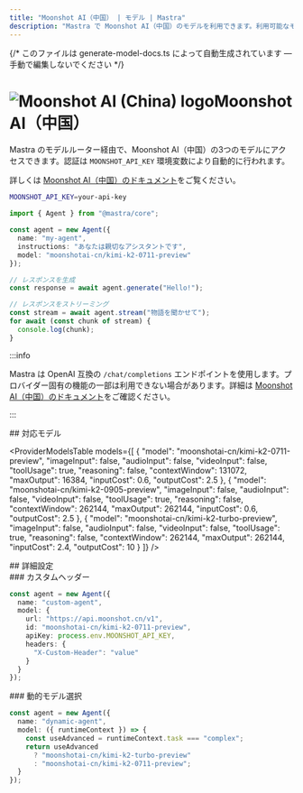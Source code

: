 ```yaml
---
title: "Moonshot AI（中国） | モデル | Mastra"
description: "Mastra で Moonshot AI（中国）のモデルを利用できます。利用可能なモデルは3件です。"
---
```


{/* このファイルは generate-model-docs.ts によって自動生成されています — 手動で編集しないでください */}



# <img src="https://models.dev/logos/moonshotai-cn.svg" alt="Moonshot AI (China) logo" className="inline w-8 h-8 mr-2 align-middle dark:invert dark:brightness-0 dark:contrast-200" />Moonshot AI（中国）

Mastra のモデルルーター経由で、Moonshot AI（中国）の3つのモデルにアクセスできます。認証は `MOONSHOT_API_KEY` 環境変数により自動的に行われます。

詳しくは [Moonshot AI（中国）のドキュメント](https://platform.moonshot.cn)をご覧ください。

```bash
MOONSHOT_API_KEY=your-api-key
```

```typescript
import { Agent } from "@mastra/core";

const agent = new Agent({
  name: "my-agent",
  instructions: "あなたは親切なアシスタントです",
  model: "moonshotai-cn/kimi-k2-0711-preview"
});

// レスポンスを生成
const response = await agent.generate("Hello!");

// レスポンスをストリーミング
const stream = await agent.stream("物語を聞かせて");
for await (const chunk of stream) {
  console.log(chunk);
}
```

:::info

Mastra は OpenAI 互換の `/chat/completions` エンドポイントを使用します。プロバイダー固有の機能の一部は利用できない場合があります。詳細は [Moonshot AI（中国）のドキュメント](https://platform.moonshot.cn)をご確認ください。

:::


<div id="models">
  ## 対応モデル
</div>

<ProviderModelsTable
  models={[
  {
    "model": "moonshotai-cn/kimi-k2-0711-preview",
    "imageInput": false,
    "audioInput": false,
    "videoInput": false,
    "toolUsage": true,
    "reasoning": false,
    "contextWindow": 131072,
    "maxOutput": 16384,
    "inputCost": 0.6,
    "outputCost": 2.5
  },
  {
    "model": "moonshotai-cn/kimi-k2-0905-preview",
    "imageInput": false,
    "audioInput": false,
    "videoInput": false,
    "toolUsage": true,
    "reasoning": false,
    "contextWindow": 262144,
    "maxOutput": 262144,
    "inputCost": 0.6,
    "outputCost": 2.5
  },
  {
    "model": "moonshotai-cn/kimi-k2-turbo-preview",
    "imageInput": false,
    "audioInput": false,
    "videoInput": false,
    "toolUsage": true,
    "reasoning": false,
    "contextWindow": 262144,
    "maxOutput": 262144,
    "inputCost": 2.4,
    "outputCost": 10
  }
]}
/>

<div id="advanced-configuration">
  ## 詳細設定
</div>

<div id="custom-headers">
  ### カスタムヘッダー
</div>

```typescript
const agent = new Agent({
  name: "custom-agent",
  model: {
    url: "https://api.moonshot.cn/v1",
    id: "moonshotai-cn/kimi-k2-0711-preview",
    apiKey: process.env.MOONSHOT_API_KEY,
    headers: {
      "X-Custom-Header": "value"
    }
  }
});
```


<div id="dynamic-model-selection">
  ### 動的モデル選択
</div>

```typescript
const agent = new Agent({
  name: "dynamic-agent",
  model: ({ runtimeContext }) => {
    const useAdvanced = runtimeContext.task === "complex";
    return useAdvanced
      ? "moonshotai-cn/kimi-k2-turbo-preview"
      : "moonshotai-cn/kimi-k2-0711-preview";
  }
});
```
